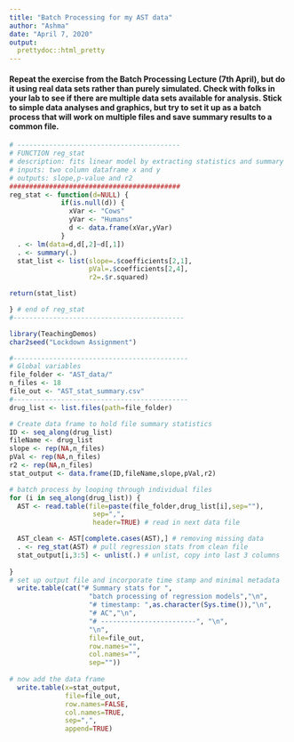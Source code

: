 ```yaml
---
title: "Batch Processing for my AST data"
author: "Ashma"
date: "April 7, 2020"
output:
  prettydoc::html_pretty
---
```


#### Repeat the exercise from the Batch Processing Lecture (7th April), but do it using real data sets rather than purely simulated. Check with folks in your lab to see if there are multiple data sets available for analysis. Stick to simple data analyses and graphics, but try to set it up as a batch process that will work on multiple files and save summary results to a common file.

```r
# -----------------------------------------
# FUNCTION reg_stat
# description: fits linear model by extracting statistics and summary
# inputs: two column dataframe x and y
# outputs: slope,p-value and r2
###########################################
reg_stat <- function(d=NULL) {
             if(is.null(d)) {
               xVar <- "Cows"
               yVar <- "Humans"
               d <- data.frame(xVar,yVar)
             }
  . <- lm(data=d,d[,2]~d[,1])
  . <- summary(.)
  stat_list <- list(slope=.$coefficients[2,1],
                    pVal=.$coefficients[2,4],
                    r2=.$r.squared)

return(stat_list)

} # end of reg_stat
#-------------------------------------------
```


```r
library(TeachingDemos)
char2seed("Lockdown Assignment")

#--------------------------------------------
# Global variables
file_folder <- "AST_data/"
n_files <- 18
file_out <- "AST_stat_summary.csv"
#--------------------------------------------
drug_list <- list.files(path=file_folder)

# Create data frame to hold file summary statistics
ID <- seq_along(drug_list)
fileName <- drug_list
slope <- rep(NA,n_files)
pVal <- rep(NA,n_files)
r2 <- rep(NA,n_files)
stat_output <- data.frame(ID,fileName,slope,pVal,r2)
```


```r
# batch process by looping through individual files
for (i in seq_along(drug_list)) {
  AST <- read.table(file=paste(file_folder,drug_list[i],sep=""),
                     sep=",",
                     header=TRUE) # read in next data file

  AST_clean <- AST[complete.cases(AST),] # removing missing data
  . <- reg_stat(AST) # pull regression stats from clean file
  stat_output[i,3:5] <- unlist(.) # unlist, copy into last 3 columns
  
}
# set up output file and incorporate time stamp and minimal metadata
  write.table(cat("# Summary stats for ",
                    "batch processing of regression models","\n",
                    "# timestamp: ",as.character(Sys.time()),"\n",
                    "# AC","\n",
                    "# ------------------------", "\n",
                    "\n",
                    file=file_out,
                    row.names="",
                    col.names="",
                    sep=""))
  
# now add the data frame
  write.table(x=stat_output,
              file=file_out,
              row.names=FALSE,
              col.names=TRUE,
              sep=",",
              append=TRUE)
```